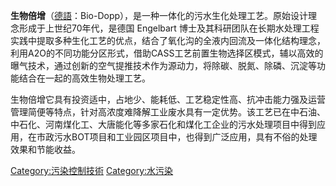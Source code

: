 {{unreferenced|time=2013-04-15T12:41:33+00:00}}
'''生物倍增'''（[[德語|德語]]：Bio-Dopp），是一种一体化的污水生化处理工艺。原始设计理念形成于上世纪70年代，是德国 Engelbart 博士及其科研团队在长期水处理工程实践中提取多种生化工艺的优点，结合了氧化沟的全液内回流及一体化结构理念，利用A2O的不同功能分区形式，借助CASS工艺前置生物选择区模式，辅以高效的曝气技术，通过创新的空气提推技术作为源动力，将除碳、脱氮、除磷、沉淀等功能结合在一起的高效生物处理工艺。

生物倍增它具有投资适中，占地少、能耗低、工艺稳定性高、抗冲击能力强及运营管理简便等特点，针对高浓度难降解工业废水具有一定优势。该工艺已在中石油、中石化、河南煤化工、大唐能化等多家石化和煤化工企业的污水处理项目中得到应用，在市政污水BOT项目和工业园区项目中，也得到广泛应用，具有不俗的处理效果和节能收益。

[[Category:污染控制技術|Category:污染控制技術]]
[[Category:水污染|Category:水污染]]